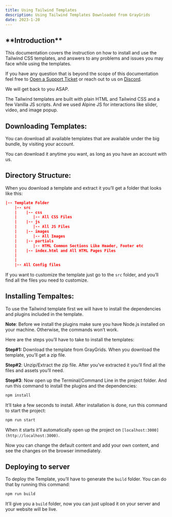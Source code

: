 ```yaml
---
title: Using Tailwind Templates
description: Using Tailwind Templates Downloaded from GrayGrids
date: 2023-1-20
---
```


## \***\*Introduction\*\***

This documentation covers the instruction on how to install and use the Tailwind CSS templates, and answers to any problems and issues you may face while using the templates.

If you have any question that is beyond the scope of this documentation feel free to [Open a Support Ticket](https://uideck.com/support/) or reach out to us on [Discord](https://pimjo.com/discord).

We will get back to you ASAP.

The Tailwind templates are built with plain HTML and Tailwind CSS and a few Vanilla JS scripts. And we used Alpine JS for interactions like slider, video, and image popup.

## **Downloading Templates:**

You can download all available templates that are available under the big bundle, by visiting your account.

You can download it anytime you want, as long as you have an account with us.

## **Directory Structure:**

When you download a template and extract it you’ll get a folder that looks like this:

```json
|-- Template Folder
    |-- src
    |    |-- css
    |       |-- All CSS Files
    |    |-- js
    |       |-- All JS Files
    |    |-- images
    |       |-- All Images
    |    |-- partials
    |       |-- HTML Common Sections Like Header, Footer etc
    |    |-- index.html and All HTML Pages Files
    |
    |
    |-- All Config files
```

If you want to customize the template just go to the `src` folder, and you’ll find all the files you need to customize.

## **Installing Tempaltes:**

To use the Tailwind template first we will have to install the dependencies and plugins included in the template.

**Note**: Before we install the plugins make sure you have Node.js installed on your machine. Otherwise, the commands won’t work.

Here are the steps you’ll have to take to install the templates:

**Step#1:** Download the template from GrayGrids. When you download the template, you’ll get a zip file.

**Step#2**: Unzip/Extract the zip file. After you’ve extracted it you’ll find all the files and assets you’ll need.

**Step#3**: Now open up the Terminal/Command Line in the project folder. And run this command to install the plugins and the dependencies:

```jsx
npm install
```

It’ll take a few seconds to install. After installation is done, run this command to start the project:

```jsx
npm run start
```

When it starts it’ll automatically open up the project on `[localhost:3000](http://localhost:3000)`.

Now you can change the default content and add your own content, and see the changes on the browser immediately.

## **Deploying to server**

To deploy the Template, you’ll have to generate the `build` folder. You can do that by running this command:

```jsx
npm run build
```

It’ll give you a `build` folder, now you can just upload it on your server and your website will be live.

